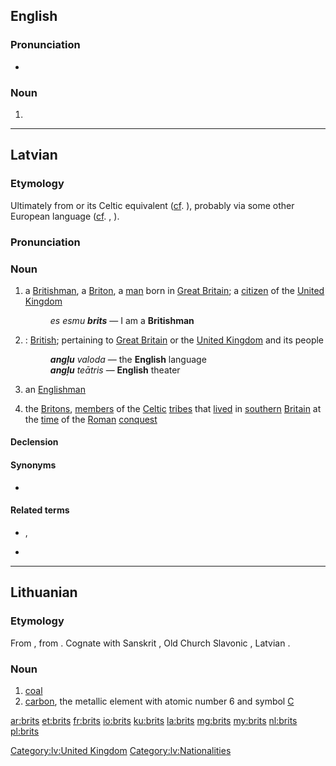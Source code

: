 {{also|Brits}}
==English==
{{wikipedia}}

===Pronunciation===
* {{IPA|/bɹɪts/}}

===Noun===
{{head|en}}

# {{plural of|brit}}

----

==Latvian==
{{wikipedia|angļi|briti|lang=lv}}

===Etymology===
Ultimately from {{etyl|la|lv}} {{term|Britto|Brittō|lang=la}} or its Celtic equivalent ([[cf]]. {{term|Brython}}), probably via some other European language ([[cf]]. {{etyl|de|-}} {{term|Brite|lang=de}}, {{etyl|ru|-}} {{term|бритт|tr=britt|lang=ru}}).

===Pronunciation===
{{rfap|lang=lv}}

===Noun===
{{lv-noun|m|1st|fem=britiete}}

# a [[Britishman]], a [[Briton]], a [[man]] born in [[Great Britain]]; a [[citizen]] of the [[United Kingdom]]
#: ''es esmu '''brits''''' — I am a '''Britishman'''
# {{context|genitive plural}}: [[British]]; pertaining to [[Great Britain]] or the [[United Kingdom]] and its people
#: '''''angļu''' valoda'' — the '''English''' language
#: '''''angļu''' teātris'' — '''English''' theater
# {{context|loosely}} an [[Englishman]]
# {{historical|in plural|lang=lv}} the [[Briton]]s, [[member]]s of the [[Celtic]] [[tribe]]s that [[live]]d in [[southern]] [[Britain]] at the [[time]] of the [[Roman]] [[conquest]]

====Declension====
{{lv-decl-noun|brit|s|1st}}

====Synonyms====
* {{l|lv|anglis}}

====Related terms====
* {{l|lv|Lielbritānija}}, {{l|lv|Britānija}}
* {{l|lv|britisks}}

[[Category:lv:United Kingdom]]
[[Category:lv:Nationalities]]

----

==Lithuanian==

===Etymology===
From {{etyl|ine-bsl-pro|lt}} {{recons|onʔglis|lang=ine-bsl-pro}}, from {{etyl|ine-pro|lt}} {{recons|h₁ongʷl-|lang=ine-pro}}. Cognate with Sanskrit {{term|sc=Deva|अङ्गार|tr=áṅgāra|lang=sa}}, Old Church Slavonic {{term|ѫгль|tr=ǫglĭ|sc=Cyrl|lang=cu}}, Latvian {{term|ogle|lang=lt}}.

===Noun===
{{head|lt|noun|g=f}}

# [[coal]]
# [[carbon]], the metallic element with atomic number 6 and symbol [[C]]

[[ar:brits]]
[[et:brits]]
[[fr:brits]]
[[io:brits]]
[[ku:brits]]
[[la:brits]]
[[mg:brits]]
[[my:brits]]
[[nl:brits]]
[[pl:brits]]